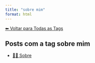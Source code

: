 ```yaml
---
title: "sobre mim"
format: html
---
```


[⬅ Voltar para Todas as Tags](../tags.qmd)

## Posts com a tag **sobre mim**

- [🧑‍🏫 Sobre](/posts/sobre/index.html)

